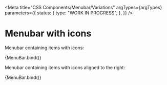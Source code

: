 
<Meta
  title="CSS Components/Menubar/Variations"
  argTypes={argTypes}
  parameters={{
    status: {
      type: "WORK IN PROGRESS",
    },
  }}
/>

# Menubar with icons

Menubar containing items with icons:

<Canvas>
  <Story name="With icons left" args={{ ...defaultArgs, useIcons: true }}>
    {MenuBar.bind()}
  </Story>
</Canvas>

Menubar containing items with icons aligned to the right:

<Canvas>
  <Story name="With icons right" args={{ ...defaultArgs, useIcons: true, iconAlign: "right" }}>
    {MenuBar.bind()}
  </Story>
</Canvas>
